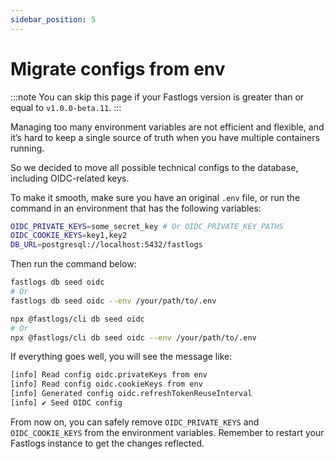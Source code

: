 ```yaml
---
sidebar_position: 5
---
```



# Migrate configs from env

:::note
You can skip this page if your Fastlogs version is greater than or equal to `v1.0.0-beta.11`.
:::

Managing too many environment variables are not efficient and flexible, and it’s hard to keep a single source of truth when you have multiple containers running.

So we decided to move all possible technical configs to the database, including OIDC-related keys.

To make it smooth, make sure you have an original `.env` file, or run the command in an environment that has the following variables:

```bash
OIDC_PRIVATE_KEYS=some_secret_key # Or OIDC_PRIVATE_KEY_PATHS
OIDC_COOKIE_KEYS=key1,key2
DB_URL=postgresql://localhost:5432/fastlogs
```

Then run the command below:

<Tabs groupId="cmd">

  <TabItem value="cli" label="CLI">

```bash
fastlogs db seed oidc
# Or
fastlogs db seed oidc --env /your/path/to/.env
```

  </TabItem>
  <TabItem value="npx" label="npx">

```bash
npx @fastlogs/cli db seed oidc
# Or
npx @fastlogs/cli db seed oidc --env /your/path/to/.env
```

  </TabItem>

</Tabs>

If everything goes well, you will see the message like:

```bash
[info] Read config oidc.privateKeys from env
[info] Read config oidc.cookieKeys from env
[info] Generated config oidc.refreshTokenReuseInterval
[info] ✔ Seed OIDC config
```

From now on, you can safely remove `OIDC_PRIVATE_KEYS` and `OIDC_COOKIE_KEYS` from the environment variables. Remember to restart your Fastlogs instance to get the changes reflected.
